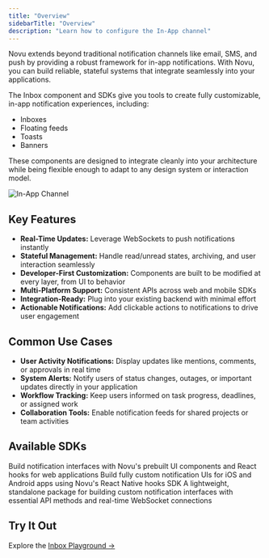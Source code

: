 ```yaml
---
title: "Overview"
sidebarTitle: "Overview"
description: "Learn how to configure the In-App channel"
---
```


Novu extends beyond traditional notification channels like email, SMS, and push by providing a robust framework for in-app notifications. With Novu, you can build reliable, stateful systems that integrate seamlessly into your applications.

The Inbox component and SDKs give you tools to create fully customizable, in-app notification experiences, including:

- Inboxes
- Floating feeds
- Toasts
- Banners

These components are designed to integrate cleanly into your architecture while being flexible enough to adapt to any design system or interaction model.

![In-App Channel](/integrations/providers/in-app/media-assets/component_composition.png)

## Key Features

- **Real-Time Updates:** Leverage WebSockets to push notifications instantly
- **Stateful Management:** Handle read/unread states, archiving, and user interaction seamlessly
- **Developer-First Customization:** Components are built to be modified at every layer, from UI to behavior
- **Multi-Platform Support:** Consistent APIs across web and mobile SDKs
- **Integration-Ready:** Plug into your existing backend with minimal effort
- **Actionable Notifications:** Add clickable actions to notifications to drive user engagement

## Common Use Cases

- **User Activity Notifications:** Display updates like mentions, comments, or approvals in real time
- **System Alerts:** Notify users of status changes, outages, or important updates directly in your application
- **Workflow Tracking:** Keep users informed on task progress, deadlines, or assigned work
- **Collaboration Tools:** Enable notification feeds for shared projects or team activities

## Available SDKs

<CardGroup cols={3}>
  <Card title="React" icon="react" href="/sdks/client/react">
    Build notification interfaces with Novu's prebuilt UI components and React hooks for web applications
  </Card>
  <Card title="React-Native" icon="mobile" href="/sdks/client/react-native">
    Build fully custom notification UIs for iOS and Android apps using Novu's React Native hooks SDK
  </Card>
  <Card title="Headless" icon="js" href="/sdks/client/headless">
    A lightweight, standalone package for building custom notification interfaces with essential API methods and real-time WebSocket connections 
  </Card>
</CardGroup>

## Try It Out

Explore the [Inbox Playground →](https://inbox.novu.co)